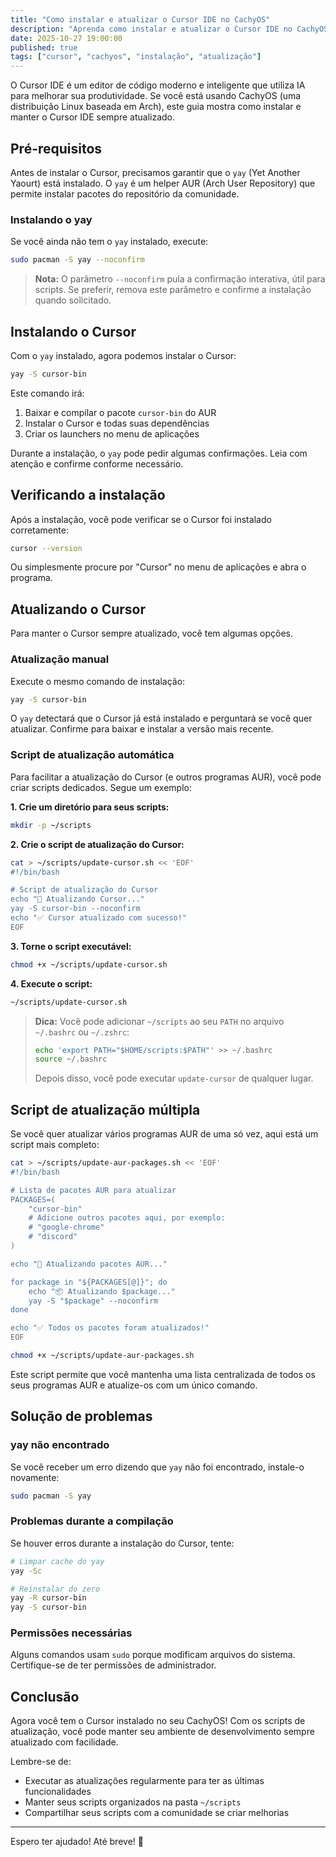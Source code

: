 ```yaml
---
title: "Como instalar e atualizar o Cursor IDE no CachyOS"
description: "Aprenda como instalar e atualizar o Cursor IDE no CachyOS"
date: 2025-10-27 19:00:00
published: true
tags: ["cursor", "cachyos", "instalação", "atualização"]
---
```


O Cursor IDE é um editor de código moderno e inteligente que utiliza IA para melhorar sua produtividade. Se você está usando CachyOS (uma distribuição Linux baseada em Arch), este guia mostra como instalar e manter o Cursor IDE sempre atualizado.

## Pré-requisitos

Antes de instalar o Cursor, precisamos garantir que o `yay` (Yet Another Yaourt) está instalado. O `yay` é um helper AUR (Arch User Repository) que permite instalar pacotes do repositório da comunidade.

### Instalando o yay

Se você ainda não tem o `yay` instalado, execute:

```bash
sudo pacman -S yay --noconfirm
```

> **Nota:** O parâmetro `--noconfirm` pula a confirmação interativa, útil para scripts. Se preferir, remova este parâmetro e confirme a instalação quando solicitado.

## Instalando o Cursor

Com o `yay` instalado, agora podemos instalar o Cursor:

```bash
yay -S cursor-bin
```

Este comando irá:
1. Baixar e compilar o pacote `cursor-bin` do AUR
2. Instalar o Cursor e todas suas dependências
3. Criar os launchers no menu de aplicações

Durante a instalação, o `yay` pode pedir algumas confirmações. Leia com atenção e confirme conforme necessário.

## Verificando a instalação

Após a instalação, você pode verificar se o Cursor foi instalado corretamente:

```bash
cursor --version
```

Ou simplesmente procure por "Cursor" no menu de aplicações e abra o programa.

## Atualizando o Cursor

Para manter o Cursor sempre atualizado, você tem algumas opções.

### Atualização manual

Execute o mesmo comando de instalação:

```bash
yay -S cursor-bin
```

O `yay` detectará que o Cursor já está instalado e perguntará se você quer atualizar. Confirme para baixar e instalar a versão mais recente.

### Script de atualização automática

Para facilitar a atualização do Cursor (e outros programas AUR), você pode criar scripts dedicados. Segue um exemplo:

**1. Crie um diretório para seus scripts:**

```bash
mkdir -p ~/scripts
```

**2. Crie o script de atualização do Cursor:**

```bash
cat > ~/scripts/update-cursor.sh << 'EOF'
#!/bin/bash

# Script de atualização do Cursor
echo "🔄 Atualizando Cursor..."
yay -S cursor-bin --noconfirm
echo "✅ Cursor atualizado com sucesso!"
EOF
```

**3. Torne o script executável:**

```bash
chmod +x ~/scripts/update-cursor.sh
```

**4. Execute o script:**

```bash
~/scripts/update-cursor.sh
```

> **Dica:** Você pode adicionar `~/scripts` ao seu `PATH` no arquivo `~/.bashrc` ou `~/.zshrc`:
> 
> ```bash
> echo 'export PATH="$HOME/scripts:$PATH"' >> ~/.bashrc
> source ~/.bashrc
> ```
> 
> Depois disso, você pode executar `update-cursor` de qualquer lugar.

## Script de atualização múltipla

Se você quer atualizar vários programas AUR de uma só vez, aqui está um script mais completo:

```bash
cat > ~/scripts/update-aur-packages.sh << 'EOF'
#!/bin/bash

# Lista de pacotes AUR para atualizar
PACKAGES=(
    "cursor-bin"
    # Adicione outros pacotes aqui, por exemplo:
    # "google-chrome"
    # "discord"
)

echo "🔄 Atualizando pacotes AUR..."

for package in "${PACKAGES[@]}"; do
    echo "📦 Atualizando $package..."
    yay -S "$package" --noconfirm
done

echo "✅ Todos os pacotes foram atualizados!"
EOF

chmod +x ~/scripts/update-aur-packages.sh
```

Este script permite que você mantenha uma lista centralizada de todos os seus programas AUR e atualize-os com um único comando.

## Solução de problemas

### yay não encontrado

Se você receber um erro dizendo que `yay` não foi encontrado, instale-o novamente:

```bash
sudo pacman -S yay
```

### Problemas durante a compilação

Se houver erros durante a instalação do Cursor, tente:

```bash
# Limpar cache do yay
yay -Sc

# Reinstalar do zero
yay -R cursor-bin
yay -S cursor-bin
```

### Permissões necessárias

Alguns comandos usam `sudo` porque modificam arquivos do sistema. Certifique-se de ter permissões de administrador.

## Conclusão

Agora você tem o Cursor instalado no seu CachyOS! Com os scripts de atualização, você pode manter seu ambiente de desenvolvimento sempre atualizado com facilidade.

Lembre-se de:
- Executar as atualizações regularmente para ter as últimas funcionalidades
- Manter seus scripts organizados na pasta `~/scripts`
- Compartilhar seus scripts com a comunidade se criar melhorias

---

Espero ter ajudado! Até breve! 🚀